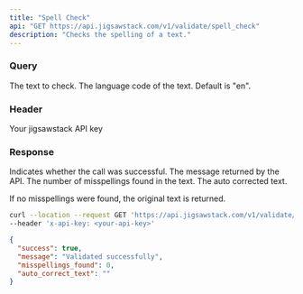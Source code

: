 ```yaml
---
title: "Spell Check"
api: "GET https://api.jigsawstack.com/v1/validate/spell_check"
description: "Checks the spelling of a text."
---
```


### Query

<ParamField query="text" type="string" required>
  The text to check.
</ParamField>

<ParamField query="language_code" type="string" default="en" required>
  The language code of the text. Default is "en".
</ParamField>

### Header

<ParamField header="x-api-key" type="string" required>
  Your jigsawstack API key
</ParamField>

### Response

<ResponseField name="success" type="boolean">
  Indicates whether the call was successful.
</ResponseField>

<ResponseField name="message" type="string">
  The message returned by the API.
</ResponseField>

<ResponseField name="misspellings_found" type="number">
  The number of misspellings found in the text.
</ResponseField>

<ResponseField name="auto_correct_text" type="string">
  The auto corrected text.

If no misspellings were found, the original text is returned.

</ResponseField>

<RequestExample>

```bash Example Request
curl --location --request GET 'https://api.jigsawstack.com/v1/validate/spell_check' \
--header 'x-api-key: <your-api-key>'
```

</RequestExample>

<ResponseExample>

```json Response
{
  "success": true,
  "message": "Validated successfully",
  "misspellings_found": 0,
  "auto_correct_text": ""
}
```

</ResponseExample>
